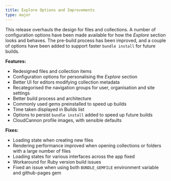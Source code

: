 ```yaml
---
title: Explore Options and Improvements
type: major
---
```


This release overhauls the design for files and collections. A number of configuration options have been made available for how the *Explore* section looks and behaves. The pre-build process has been improved, and a couple of options have been added to support faster `bundle install` for future builds.

**Features:**

* Redesigned files and collection items
* Configuration options for personalising the *Explore* section
* Better UI for editors modifying collection metadata
* Recategorised the navigation groups for user, organisation and site settings
* Better build process and architecture
* Commonly used gems preinstalled to speed up builds
* Time taken displayed in Builds list
* Options to persist `bundle install` added to speed up future builds
* CloudCannon profile images, with sensible defaults

**Fixes:**

* Loading state when creating new files
* Rendering performance improved when opening collections or folders with a large number of files
* Loading states for various interfaces across the app fixed
* Workaround for Ruby version build issues
* Fixed an issue when using both `BUNDLE_GEMFILE` environment variable and github-pages gem